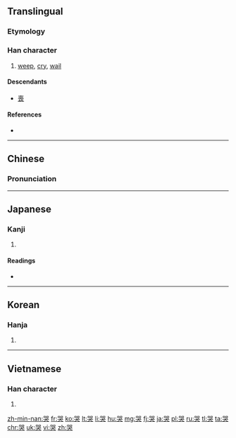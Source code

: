 ==Translingual==
{{stroke order|strokes=10}}

===Etymology===
{{Han compound|吅|犬|c1=s|c2=p|t2=獄|ls=psc}}

===Han character===
{{Han char|rn=30|rad=口|as=07|sn=10|four=6643<sub>0</sub>|canj=口口戈大 (RRIK)|ids=⿱[[吅]][[犬]]}}

# [[weep]], [[cry]], [[wail]]

====Descendants====
* [[喪]]

====References====
* {{Han ref|kx=0190.250|dkj=03658|dj=0410.060|hdz=10629.020|uh=54ED|ud=21741|bh=ADFA|bd=44538}}

----

==Chinese==
{{zh-forms}}

===Pronunciation===
{{zh-pron
|m=kū
|c=huk1
|mn=khàu
|mc=y
|oc=y
|ma=zh-kū.ogg
|cat=v
}}

----

==Japanese==

===Kanji===
{{ja-kanji|grade=|rs=口07}}

# {{defn|lang=ja|sort=口07}}

====Readings====
* {{ja-readings|on=[[こく]] (koku)|kun=[[なく]] (naku)}}

----

==Korean==

===Hanja===
{{ko-hanja|hangeul=곡|rv=gok|mr=kok}}

# {{defn|lang=ko|sort=口07}}

----

==Vietnamese==

===Han character===
{{vi-hantu|[[khốc]], [[khóc]]|rs=口07}}

# {{defn|lang=vi|sort=口07}}

[[zh-min-nan:哭]]
[[fr:哭]]
[[ko:哭]]
[[lt:哭]]
[[li:哭]]
[[hu:哭]]
[[mg:哭]]
[[fj:哭]]
[[ja:哭]]
[[pl:哭]]
[[ru:哭]]
[[tl:哭]]
[[ta:哭]]
[[chr:哭]]
[[uk:哭]]
[[vi:哭]]
[[zh:哭]]